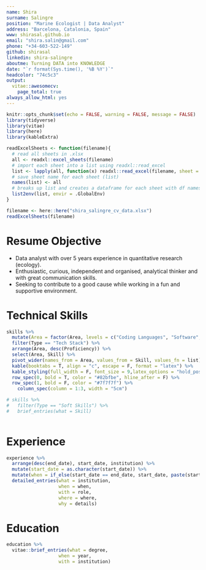 ```yaml
---
name: Shira
surname: Salingre
position: "Marine Ecologist | Data Analyst"
address: "Barcelona, Catalonia, Spain"
www: shirasal.github.io
email: "shira.salin@gmail.com"
phone: "+34-603-522-149"
github: shirasal
linkedin: shira-salingre
aboutme: Turning DATA into KNOWLEDGE
date: "`r format(Sys.time(), '%B %Y')`"
headcolor: "74c5c3"
output: 
  vitae::awesomecv:
    page_total: true
always_allow_html: yes
---
```


```r
knitr::opts_chunk$set(echo = FALSE, warning = FALSE, message = FALSE)
library(tidyverse)
library(vitae)
library(here)
library(kableExtra)

```

```r
readExcelSheets <- function(filename){
  # read all sheets in .xlsx 
  all <- readxl::excel_sheets(filename)
  # import each sheet into a list using readxl::read_excel
  list <- lapply(all, function(x) readxl::read_excel(filename, sheet = x))
  # save sheet name for each sheet (list)
  names(list) <- all
  # breaks up list and creates a dataframe for each sheet with df names matching sheet names
  list2env(list, envir = .GlobalEnv)
}

```

```r

filename <- here::here("shira_salingre_cv_data.xlsx")
readExcelSheets(filename)

```

<!-- # Short introduction -->

<!-- # Professional Summary -->

# Resume Objective

-   Data analyst with over 5 years experience in quantitative research (ecology).
-   Enthusiastic, curious, independent and organised, analytical thinker and with great communication skills.
-   Seeking to contribute to a good cause while working in a fun and supportive environment.

# Technical Skills

```r
skills %>% 
  mutate(Area = factor(Area, levels = c("Coding Languages", "Software", "Other"))) %>% 
  filter(Type == "Tech Stack") %>% 
  arrange(Area, desc(Proficiency)) %>% 
  select(Area, Skill) %>% 
  pivot_wider(names_from = Area, values_from = Skill, values_fn = list) %>% 
  kable(booktabs = T, align = "c", escape = F, format = "latex") %>%
  kable_styling(full_width = F, font_size = 9,latex_options = "hold_position") %>% 
  row_spec(0, bold = T, color = "#82bfbe", hline_after = F) %>% 
  row_spec(1, bold = F, color = "#7f7f7f") %>% 
    column_spec(column = 1:3, width = "5cm")

# skills %>% 
#   filter(Type == "Soft Skills") %>% 
#   brief_entries(what = Skill)
  
```

# Experience

```r
experience %>% 
  arrange(desc(end_date), start_date, institution) %>% 
  mutate(start_date = as.character(start_date)) %>% 
  mutate(when = if_else(start_date == end_date, start_date, paste(start_date, end_date, sep = "-"))) %>% 
  detailed_entries(what = institution,
                   when = when,
                   with = role,
                   where = where,
                   why = details)
```

# Education

```r
education %>% 
  vitae::brief_entries(what = degree,
                   when = year,
                   with = institution)

```
